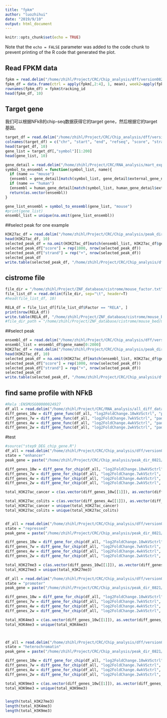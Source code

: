 ```yaml
---
title: "fpkm"
author: "luozhihui"
date: "2019/9/10"
output: html_document
---
```


```r
knitr::opts_chunk$set(echo = TRUE)
```

Note that the `echo = FALSE` parameter was added to the code chunk to prevent printing of the R code that generated the plot.

## Read FPKM data
```r
fpkm = read.delim("/home/zhihl/Project/CRC/Chip_analysis/dff/version0821/final_result/genes.fpkm_table", sep="\t", header=T)
fpkm_df = data.frame(ctrl = apply(fpkm[,2:4], 1, mean), week2=apply(fpkm[,5:7], 1, mean), week4=apply(fpkm[,8:10], 1, mean), week7=apply(fpkm[,11:13], 1, mean), week10=apply(fpkm[,14:16], 1, mean))
rownames(fpkm_df) = fpkm$tracking_id
head(fpkm_df, 10)
```


## Target gene
我们可以根据NFkB的chip-seq数据获得它的target gene，然后根据它的target 基因。

```r
target_df = read.delim("/home/zhihl/Project/CRC/Chip_analysis/dff/version0821/final_result/target_gene/42251_gene_score_5fold.txt", sep="\t", header=F, comment.char = "#" )
colnames(target_df) = c("chr", "start", "end", "refseq", "score", "strand", "symbol")
head(target_df, 10)
gene_list = target_df[,"symbol"][1:200]
head(gene_list, 10)

gene_detail = read.delim("/home/zhihl/Project/CRC/RNA_analysis/mart_export_mouse_geneid_symbol.txt", sep="\t", header=T)
symbol_to_ensembl = function(symbol_list, name){
  if (name == "mouse")
  {ensembl = gene_detail[match(symbol_list, gene_detail$external_gene_name),"ensembl_gene_id"]}
  if (name == "human")
  {ensembl = human_gene_detail[match(symbol_list, human_gene_detail$external_gene_name),"ensembl_gene_id"]}
  return(as.vector(ensembl)) 
}

gene_list_ensembl = symbol_to_ensembl(gene_list, "mouse")
#print(gene_list)
ensembl_list = unique(na.omit(gene_list_ensembl))


```

##select peak for one example

```r
H3K27ac_df = read.delim("/home/zhihl/Project/CRC/Chip_analysis/peak_dir_0821/enhancer/enhancer.peak.unique.ID.gene_name.bed", sep="\t", header=T, comment.char = "#" )
head(H3K27ac_df, 10)
selected_peak_df = na.omit(H3K27ac_df[match(ensembl_list, H3K27ac_df$gene_id), c("chr", "start", "end", "ID")])
selected_peak_df["score"] = rep(1000, nrow(selected_peak_df))
selected_peak_df["strand"] = rep("+", nrow(selected_peak_df))
selected_peak_df
write.table(selected_peak_df, "/home/zhihl/Project/CRC/Chip_analysis/dff/version0821/final_result/target_gene/42251_result.bed", sep="\t", quote=F, row.names=F, col.names = F, na="NA", eol="\n")

```

## cistrome file
```r
file_dir = "/home/zhihl/Project/ZNF_database/cistrome/mouse_factor.txt"
file_list_df = read.delim(file_dir, sep="\t", header=T)
#head(file_list_df, 10)

RELA_df = file_list_df[file_list_df$Factor == "RELA", ]
print(nrow(RELA_df))
write.table(RELA_df, "/home/zhihl/Project/ZNF_database/cistrome/mouse_bed/RELA_df.txt", sep="\t", quote=F, row.names=F, col.names = T, na="NA", eol="\n")
#file_dir_path = "/home/zhihl/Project/ZNF_database/cistrome/mouse_bed/mouse_factor/"
```

##select peak

```r
ensembl_df = read.delim("/home/zhihl/Project/CRC/Chip_analysis/dff/version0821/final_result/target_gene/gene_numebr.txt", sep="\t", header=T)
ensembl_list = ensembl_df$gene_name[0:2000]
H3K27ac_df = read.delim("/home/zhihl/Project/CRC/Chip_analysis/peak_dir_0821/enhancer/enhancer.peak.unique.ID.gene_name.bed", sep="\t", header=T, comment.char = "#" )
head(H3K27ac_df, 10)
selected_peak_df = na.omit(H3K27ac_df[match(ensembl_list, H3K27ac_df$gene_id), c("chr", "start", "end", "ID")])
selected_peak_df["score"] = rep(1000, nrow(selected_peak_df))
selected_peak_df["strand"] = rep("+", nrow(selected_peak_df))
selected_peak_df
write.table(selected_peak_df, "/home/zhihl/Project/CRC/Chip_analysis/dff/version0821/final_result/target_gene/whole_result_2000gene.bed", sep="\t", quote=F, row.names=F, col.names = F, na="NA", eol="\n")

```


## find same profile with NFkB
```r
#Rela :ENSMUSG00000024927
df_all = read.delim("/home/zhihl/Project/CRC/RNA_analysis/all_diff_data.txt",sep = "\t", header=T)
diff_genes_10w = diff_gene_func(df_all, "log2FoldChange.10wkVSctrl", "padj.10wkVSctrl", 1, "ENSEMBL")
diff_genes_7w = diff_gene_func(df_all, "log2FoldChange.7wkVSctrl", "padj.7wkVSctrl", 1, "ENSEMBL")
diff_genes_4w = diff_gene_func(df_all, "log2FoldChange.4wkVSctrl", "padj.4wkVSctrl", 1, "ENSEMBL")
diff_genes_2w = diff_gene_func(df_all, "log2FoldChange.2wkVSctrl", "padj.2wkVSctrl", 1, "ENSEMBL")


```

#test
```r
#source("step9_DEG_chip_gene.R")
df_all = read.delim("/home/zhihl/Project/CRC/Chip_analysis/dff/version0821/all_diff_data_H3K27ac.txt",sep = "\t", header=T)
state = "enhancer"
peak_gene = paste("/home/zhihl/Project/CRC/Chip_analysis/peak_dir_0821/", state, "/", state, ".peak.unique.ID.gene_name.bed", sep="")

diff_genes_10w = diff_gene_for_chip(df_all, "log2FoldChange.10wkVSctrl", "padj.10wkVSctrl", 1, "ENSEMBL", peak_gene)
diff_genes_7w = diff_gene_for_chip(df_all, "log2FoldChange.7wkVSctrl", "padj.7wkVSctrl", 1, "ENSEMBL", peak_gene)
diff_genes_4w = diff_gene_for_chip(df_all, "log2FoldChange.4wkVSctrl", "padj.4wkVSctrl", 1, "ENSEMBL", peak_gene)
diff_genes_2w = diff_gene_for_chip(df_all, "log2FoldChange.2wkVSctrl", "padj.2wkVSctrl", 1, "ENSEMBL", peak_gene)

total_H3K27ac_cancer = c(as.vector(diff_genes_10w[[1]]), as.vector(diff_genes_10w[[2]]), as.vector(diff_genes_7w[[1]]), as.vector(diff_genes_7w[[2]]))

total_H3K27ac_colits = c(as.vector(diff_genes_4w[[1]]), as.vector(diff_genes_4w[[2]]), as.vector(diff_genes_2w[[1]]), as.vector(diff_genes_2w[[2]]))
total_H3K27ac_cancer = unique(total_H3K27ac_cancer)
total_H3K27ac_colits = unique(total_H3K27ac_colits)


df_all = read.delim("/home/zhihl/Project/CRC/Chip_analysis/dff/version0821/all_diff_data_H3K27me3.txt",sep = "\t", header=T)
state = "repressed"
peak_gene = paste("/home/zhihl/Project/CRC/Chip_analysis/peak_dir_0821/", state, "/", state, ".peak.unique.ID.gene_name.bed", sep="")

diff_genes_10w = diff_gene_for_chip(df_all, "log2FoldChange.10wkVSctrl", "padj.10wkVSctrl", 1, "ENSEMBL", peak_gene)
diff_genes_7w = diff_gene_for_chip(df_all, "log2FoldChange.7wkVSctrl", "padj.7wkVSctrl", 1, "ENSEMBL", peak_gene)
diff_genes_4w = diff_gene_for_chip(df_all, "log2FoldChange.4wkVSctrl", "padj.4wkVSctrl", 1, "ENSEMBL", peak_gene)
diff_genes_2w = diff_gene_for_chip(df_all, "log2FoldChange.2wkVSctrl", "padj.2wkVSctrl", 1, "ENSEMBL", peak_gene)

total_H3K27me3 = c(as.vector(diff_genes_10w[[1]]), as.vector(diff_genes_10w[[2]]), as.vector(diff_genes_7w[[1]]), as.vector(diff_genes_7w[[2]]), as.vector(diff_genes_4w[[1]]), as.vector(diff_genes_4w[[2]]), as.vector(diff_genes_2w[[1]]), as.vector(diff_genes_2w[[2]]))
total_H3K27me3 = unique(total_H3K27me3)

df_all = read.delim("/home/zhihl/Project/CRC/Chip_analysis/dff/version0821/all_diff_data_H3K4me3.txt",sep = "\t", header=T)
state = "promoter"
peak_gene = paste("/home/zhihl/Project/CRC/Chip_analysis/peak_dir_0821/", state, "/", state, ".peak.unique.ID.gene_name.bed", sep="")

diff_genes_10w = diff_gene_for_chip(df_all, "log2FoldChange.10wkVSctrl", "padj.10wkVSctrl", 1, "ENSEMBL", peak_gene)
diff_genes_7w = diff_gene_for_chip(df_all, "log2FoldChange.7wkVSctrl", "padj.7wkVSctrl", 1, "ENSEMBL", peak_gene)
diff_genes_4w = diff_gene_for_chip(df_all, "log2FoldChange.4wkVSctrl", "padj.4wkVSctrl", 1, "ENSEMBL", peak_gene)
diff_genes_2w = diff_gene_for_chip(df_all, "log2FoldChange.2wkVSctrl", "padj.2wkVSctrl", 1, "ENSEMBL", peak_gene)

total_H3K4me3 = c(as.vector(diff_genes_10w[[1]]), as.vector(diff_genes_10w[[2]]), as.vector(diff_genes_7w[[1]]), as.vector(diff_genes_7w[[2]]), as.vector(diff_genes_4w[[1]]), as.vector(diff_genes_4w[[2]]), as.vector(diff_genes_2w[[1]]), as.vector(diff_genes_2w[[2]]))
total_H3K4me3 = unique(total_H3K4me3)



df_all = read.delim("/home/zhihl/Project/CRC/Chip_analysis/dff/version0821/all_diff_data_H3K9me3.txt",sep = "\t", header=T)
state = "heterochromatin"
peak_gene = paste("/home/zhihl/Project/CRC/Chip_analysis/peak_dir_0821/", state, "/", state, ".peak.unique.ID.gene_name.bed", sep="")

diff_genes_10w = diff_gene_for_chip(df_all, "log2FoldChange.10wkVSctrl", "padj.10wkVSctrl", 1, "ENSEMBL", peak_gene)
diff_genes_7w = diff_gene_for_chip(df_all, "log2FoldChange.7wkVSctrl", "padj.7wkVSctrl", 1, "ENSEMBL", peak_gene)
diff_genes_4w = diff_gene_for_chip(df_all, "log2FoldChange.4wkVSctrl", "padj.4wkVSctrl", 1, "ENSEMBL", peak_gene)
diff_genes_2w = diff_gene_for_chip(df_all, "log2FoldChange.2wkVSctrl", "padj.2wkVSctrl", 1, "ENSEMBL", peak_gene)

total_H3K9me3 = c(as.vector(diff_genes_10w[[1]]), as.vector(diff_genes_10w[[2]]), as.vector(diff_genes_7w[[1]]), as.vector(diff_genes_7w[[2]]), as.vector(diff_genes_4w[[1]]), as.vector(diff_genes_4w[[2]]), as.vector(diff_genes_2w[[1]]), as.vector(diff_genes_2w[[2]]))
total_H3K9me3 = unique(total_H3K9me3)


length(total_H3K27me3)
length(total_H3K4me3)
length(total_H3K9me3)

```